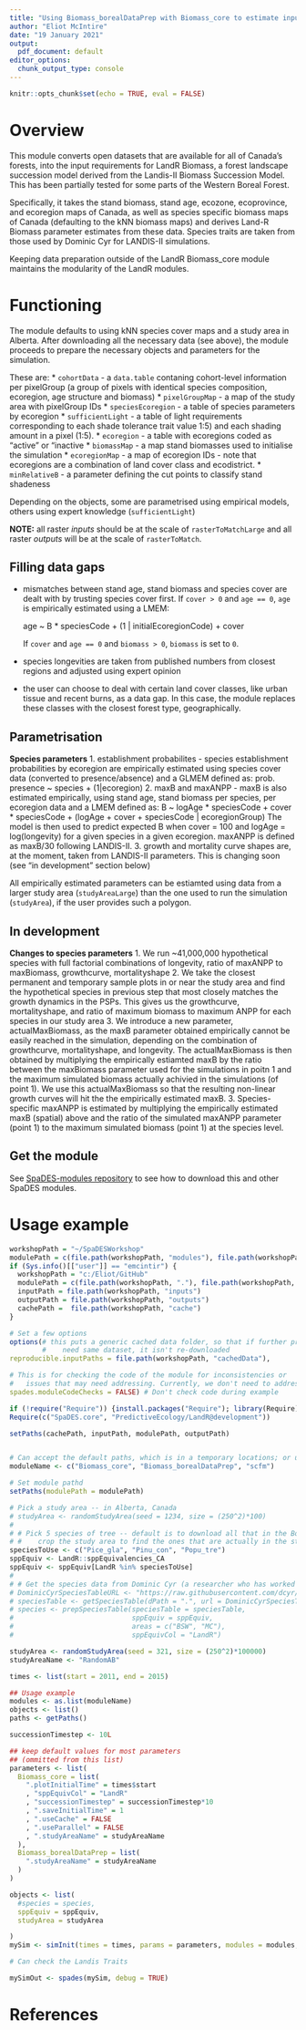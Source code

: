 ```yaml
---
title: "Using Biomass_borealDataPrep with Biomass_core to estimate input data layers"
author: "Eliot McIntire"
date: "19 January 2021"
output:
  pdf_document: default
editor_options:
  chunk_output_type: console
---
```


  ```r
knitr::opts_chunk$set(echo = TRUE, eval = FALSE)
```

# Overview

This module converts open datasets that are available for all of Canada's forests, into the input requirements for LandR Biomass, a forest landscape succession model derived from the Landis-II Biomass Succession Model.
This has been partially tested for some parts of the Western Boreal Forest.

Specifically, it takes the stand biomass, stand age, ecozone, ecoprovince, and ecoregion maps of Canada, as well as species specific biomass maps of Canada (defaulting to the kNN biomass maps) and derives Land-R Biomass parameter estimates from these data. Species traits are taken from those used by Dominic Cyr for LANDIS-II simulations.

Keeping data preparation outside of the LandR Biomass_core module maintains the modularity of the LandR modules.

# Functioning

The module defaults to using kNN species cover maps and a study area in Alberta.
After downloading all the necessary data (see above), the module proceeds to prepare the necessary objects and parameters for the simulation.

These are:
* `cohortData` - a `data.table` contaning cohort-level information per pixelGroup (a group of pixels with identical species composition, ecoregion, age structure and biomass)
* `pixelGroupMap` - a map of the study area with pixelGroup IDs
* `speciesEcoregion` - a table of species parameters by ecoregion
* `sufficientLight` - a table of light requirements corresponding to each shade tolerance trait value 1:5) and each shading amount in a pixel (1:5).
* `ecoregion` - a table with ecoregions coded as "active" or "inactive
* `biomassMap` - a map stand biomasses used to initialise the simulation
* `ecoregionMap` - a map of ecoregion IDs - note that ecoregions are a combination of land cover class and ecodistrict.
* `minRelativeB` - a parameter defining the cut points to classify stand shadeness

Depending on the objects, some are parametrised using empirical models, others using expert knowledge (`sufficientLight`)

**NOTE:** all raster _inputs_ should be at the scale of `rasterToMatchLarge` and all raster _outputs_ will be at the scale of `rasterToMatch`.

## Filling data gaps

* mismatches between stand age, stand biomass and species cover are dealt with by trusting species cover first.
  If `cover > 0` and `age == 0`, `age` is empirically estimated using a LMEM:

    age ~ B * speciesCode + (1 | initialEcoregionCode) + cover

  If `cover` and `age == 0` and `biomass > 0`, `biomass` is set to `0`.

* species longevities are taken from published numbers from closest regions and adjusted using expert opinion

* the user can choose to deal with certain land cover classes, like urban tissue and recent burns, as a data gap.
  In this case, the module replaces these classes with the closest forest type, geographically.


## Parametrisation
**Species parameters**
1. establishment probabilites - species establishment probabilities by ecoregion are empirically estimated using species cover data (converted to presence/absence) and a GLMEM defined as:
prob. presence ~ species + (1|ecoregion)
2. maxB and maxANPP - maxB is also estimated empirically, using stand age, stand biomass per species, per ecoregion data and a LMEM defined as:
B ~ logAge * speciesCode + cover * speciesCode + (logAge + cover + speciesCode | ecoregionGroup)
The model is then used to predict expected B when cover = 100 and logAge = log(longevity) for a given species in a given ecoregion.
maxANPP is defined as maxB/30 following LANDIS-II.
3. growth and mortality curve shapes are, at the moment, taken from LANDIS-II parameters. This is changing soon (see "in development" section below)

All empirically estimated parameters can be estiamted using data from a larger study area (`studyAreaLarge`) than the one used to run the simulation (`studyArea`), if the user provides such a polygon.

## In development
**Changes to species parameters**
1.	We run ~41,000,000 hypothetical species with full factorial combinations of longevity, ratio of maxANPP to maxBiomass, growthcurve, mortalityshape
2.	We take the closest permanent and temporary sample plots in or near the study area and find the hypothetical species in previous step that most closely matches the growth dynamics in the PSPs. This gives us the growthcurve, mortalityshape, and ratio of maximum biomass to maximum ANPP for each species in our study area
3.	We introduce a new parameter, actualMaxBiomass, as the maxB parameter obtained empirically cannot be easily reached in the simulation, depending on the combination of growthcurve, mortalityshape, and longevity. The actualMaxBiomass is then obtained by multiplying the empirically estiamted maxB by the ratio between the maxBiomass parameter used for the simulations in poitn 1 and the maximum simulated biomass actually achivied in the simulations (of point 1).  We use this actualMaxBiomass so that the resulting non-linear growth curves will hit the the empirically estimated maxB.
3.	Species-specific maxANPP is estimated by multiplying the empirically estimated maxB (spatial) above and the ratio of the simulated maxANPP parameter (point 1) to the maximum simulated biomass (point 1) at the species level.

## Get the module

See [SpaDES-modules repository](https://github.com/PredictiveEcology/SpaDES-modules) to see how to download this and other SpaDES modules.

# Usage example

```r
workshopPath = "~/SpaDESWorkshop"
modulePath = c(file.path(workshopPath, "modules"), file.path(workshopPath, "modules", "scfm", "modules"))
if (Sys.info()[["user"]] == "emcintir") {
  workshopPath = "c:/Eliot/GitHub"
  modulePath = c(file.path(workshopPath, "."), file.path(workshopPath, "modules"))
  inputPath = file.path(workshopPath, "inputs")
  outputPath = file.path(workshopPath, "outputs")
  cachePath =  file.path(workshopPath, "cache")
}

# Set a few options
options(# this puts a generic cached data folder, so that if further projects
        #    need same dataset, it isn't re-downloaded
reproducible.inputPaths = file.path(workshopPath, "cachedData"),

# This is for checking the code of the module for inconsistencies or
#   issues that may need addressing. Currently, we don't need to address any of these
spades.moduleCodeChecks = FALSE) # Don't check code during example

if (!require("Require")) {install.packages("Require"); library(Require)}
Require(c("SpaDES.core", "PredictiveEcology/LandR@development"))

setPaths(cachePath, inputPath, modulePath, outputPath)


# Can accept the default paths, which is in a temporary locations; or use a more permanent one
moduleName <- c("Biomass_core", "Biomass_borealDataPrep", "scfm")

# Set module pathd
setPaths(modulePath = modulePath)

# Pick a study area -- in Alberta, Canada
# studyArea <- randomStudyArea(seed = 1234, size = (250^2)*100)
#
# # Pick 5 species of tree -- default is to download all that in the Boreal forest first and then
# #    crop the study area to find the ones that are actually in the study area
speciesToUse <- c("Pice_gla", "Pinu_con", "Popu_tre")
sppEquiv <- LandR::sppEquivalencies_CA
sppEquiv <- sppEquiv[LandR %in% speciesToUse]
#
# # Get the species data from Dominic Cyr (a researcher who has worked in Canada with Landis II)
# DominicCyrSpeciesTableURL <- "https://raw.githubusercontent.com/dcyr/LANDIS-II_IA_generalUseFiles/master/speciesTraits.csv"
# speciesTable <- getSpeciesTable(dPath = ".", url = DominicCyrSpeciesTableURL)
# species <- prepSpeciesTable(speciesTable = speciesTable,
#                             sppEquiv = sppEquiv,
#                             areas = c("BSW", "MC"),
#                             sppEquivCol = "LandR")

studyArea <- randomStudyArea(seed = 321, size = (250^2)*100000)
studyAreaName <- "RandomAB"

```

```r
times <- list(start = 2011, end = 2015)

## Usage example
modules <- as.list(moduleName)
objects <- list()
paths <- getPaths()

successionTimestep <- 10L

## keep default values for most parameters
## (ommitted from this list)
parameters <- list(
  Biomass_core = list(
    ".plotInitialTime" = times$start
    , "sppEquivCol" = "LandR"
    , "successionTimestep" = successionTimestep*10
    , ".saveInitialTime" = 1
    , ".useCache" = FALSE
    , ".useParallel" = FALSE
    , ".studyAreaName" = studyAreaName
  ),
  Biomass_borealDataPrep = list(
    ".studyAreaName" = studyAreaName
  )
)

objects <- list(
  #species = species,
  sppEquiv = sppEquiv,
  studyArea = studyArea

)
mySim <- simInit(times = times, params = parameters, modules = modules, objects = objects, paths = paths)

# Can check the Landis Traits
```

```r
mySimOut <- spades(mySim, debug = TRUE)
```


# References

<!-- automatically generated; see https://rmarkdown.rstudio.com/authoring_bibliographies_and_citations.html -->
